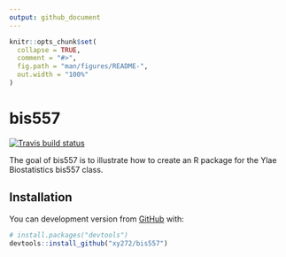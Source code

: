 ```yaml
---
output: github_document
---
```


<!-- README.md is generated from README.Rmd. Please edit that file -->

```r
knitr::opts_chunk$set(
  collapse = TRUE,
  comment = "#>",
  fig.path = "man/figures/README-",
  out.width = "100%"
)
```

# bis557

<!-- badges: start -->
 [![Travis build status](https://travis-ci.com/xy272/bis557.svg?branch=master)](https://travis-ci.com/xy272/bis557)
<!-- badges: end -->

The goal of bis557 is to illustrate how to create an R package for the Ylae Biostatistics bis557 class.

## Installation

You can development version from [GitHub](https://github.com/) with:

``` r
# install.packages("devtools")
devtools::install_github("xy272/bis557")
```

